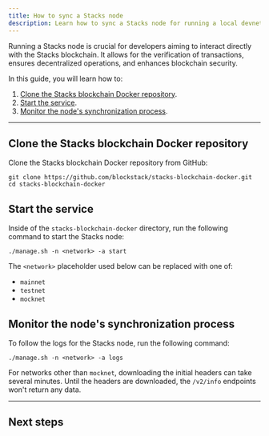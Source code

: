 ```yaml
---
title: How to sync a Stacks node
description: Learn how to sync a Stacks node for running a local devnet or mainnet.
---
```



Running a Stacks node is crucial for developers aiming to interact directly with the Stacks blockchain. It allows for the verification of transactions, ensures decentralized operations, and enhances blockchain security.

In this guide, you will learn how to:

1. [Clone the Stacks blockchain Docker repository](#clone-the-stacks-blockchain-docker-repository).
2. [Start the service](#start-the-service).
3. [Monitor the node's synchronization process](#monitor-the-nodes-synchronization-process).

---

## Clone the Stacks blockchain Docker repository

Clone the Stacks blockchain Docker repository from GitHub:

```console title="Terminal"
git clone https://github.com/blockstack/stacks-blockchain-docker.git
cd stacks-blockchain-docker
```

## Start the service

Inside of the `stacks-blockchain-docker` directory, run the following command to start the Stacks node:

```console title="Terminal"
./manage.sh -n <network> -a start
```

The `<network>` placeholder used below can be replaced with one of:

- `mainnet`
- `testnet`
- `mocknet`

## Monitor the node's synchronization process

To follow the logs for the Stacks node, run the following command:

```console title="Terminal"
./manage.sh -n <network> -a logs
```

For networks other than `mocknet`, downloading the initial headers can take several minutes. Until the headers are downloaded, the `/v2/info` endpoints won't return any data.

---

## Next steps

<Cards>
  <Card
    href="/stacks/chainhook/guides/chainhook-as-a-service"
    title="Run Chainhook as a service"
    description="Learn how to use Chainhook to build your own custom API."
  />
  <Card
    href="/guides/sync-a-bitcoin-node"
    title="Sync a Bitcoin node"
    description="Learn how to sync a Bitcoin node for running Chainhook as a service."
  />
</Cards>
